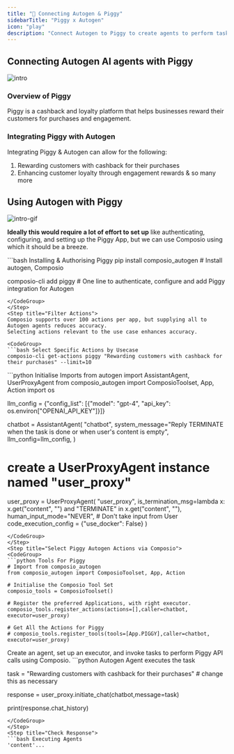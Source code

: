```yaml
---
title: "🚀 Connecting Autogen & Piggy"
sidebarTitle: "Piggy x Autogen"
icon: "play"
description: "Connect Autogen to Piggy to create agents to perform tasks using natural language"
---
```


## Connecting Autogen AI agents with Piggy
![intro](/media/intro.jpg)

### Overview of Piggy

Piggy is a cashback and loyalty platform that helps businesses reward their customers for purchases and engagement.

### Integrating Piggy with Autogen

Integrating Piggy & Autogen can allow for the following:

1. Rewarding customers with cashback for their purchases
2. Enhancing customer loyalty through engagement rewards
& so many more

## Using Autogen with Piggy
![intro-gif](/media/intro.gif)
<Steps>
<Step title="Setting Up the Environment">

**Ideally this would require a lot of effort to set up** like authenticating, configuring, and setting up the Piggy App, but we can use Composio using which it should be a breeze.

<CodeGroup>
```bash Installing & Authorising Piggy
pip install composio_autogen # Install autogen, Composio 

composio-cli add piggy # One line to authenticate, configure and add Piggy integration for Autogen
```
</CodeGroup>
</Step>
<Step title="Filter Actions">
Composio supports over 100 actions per app, but supplying all to Autogen agents reduces accuracy.
Selecting actions relevant to the use case enhances accuracy.

<CodeGroup>
```bash Select Specific Actions by Usecase
composio-cli get-actions piggy "Rewarding customers with cashback for their purchases" --limit=10
```
</CodeGroup>

</Step>
<Step title="Import Base Packages">

<CodeGroup>
```python Initialise Imports
from autogen import AssistantAgent, UserProxyAgent
from composio_autogen import ComposioToolset, App, Action
import os

llm_config = {"config_list": [{"model": "gpt-4", "api_key": os.environ["OPENAI_API_KEY"]}]}

chatbot = AssistantAgent(
    "chatbot",
    system_message="Reply TERMINATE when the task is done or when user's content is empty",
    llm_config=llm_config,
)

# create a UserProxyAgent instance named "user_proxy"
user_proxy = UserProxyAgent(
    "user_proxy",
    is_termination_msg=lambda x: x.get("content", "") and "TERMINATE" in x.get("content", ""),
    human_input_mode="NEVER", # Don't take input from User
    code_execution_config = {"use_docker": False}
)
```
</CodeGroup>
</Step>
<Step title="Select Piggy Autogen Actions via Composio">
<CodeGroup>
```python Tools For Piggy
# Import from composio_autogen
from composio_autogen import ComposioToolset, App, Action

# Initialise the Composio Tool Set
composio_tools = ComposioToolset()

# Register the preferred Applications, with right executor. 
composio_tools.register_actions(actions=[],caller=chatbot, executor=user_proxy)

# Get All the Actions for Piggy
# composio_tools.register_tools(tools=[App.PIGGY],caller=chatbot, executor=user_proxy) 
```
</CodeGroup>
</Step>
<Step title="Execute the Agent">
Create an agent, set up an executor, and invoke tasks to perform Piggy API calls using Composio. 
<CodeGroup>
```python Autogen Agent executes the task

task = "Rewarding customers with cashback for their purchases" # change this as necessary

response = user_proxy.initiate_chat(chatbot,message=task)

print(response.chat_history)
```
</CodeGroup>
</Step>
<Step title="Check Response">
```bash Executing Agents
'content'...
```
</Step>
</Steps>
